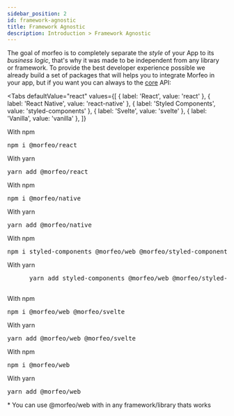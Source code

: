 ```yaml
---
sidebar_position: 2
id: framework-agnostic
title: Framework Agnostic
description: Introduction > Framework Agnostic
---
```



The goal of morfeo is to completely separate the _style_ of your App to its _business logic_, that's why it was made to be
independent from any library or framework. To provide the best developer experience possible we already build a set of packages that will helps you to integrate Morfeo in your app, but if you want you can always to the [core](https://github.com/VLK-STUDIO/morfeo/tree/main/packages/core) API:

<Tabs
  defaultValue="react"
  values={[
    { label: 'React', value: 'react' },
    { label: 'React Native', value: 'react-native' },
    { label: 'Styled Components', value: 'styled-components' },
    { label: 'Svelte', value: 'svelte' },
    { label: 'Vanilla', value: 'vanilla' },
  ]}
>
  <TabItem value="react">
    With npm
    <pre>npm i @morfeo/react</pre>
    With yarn
    <pre>yarn add @morfeo/react</pre>
  </TabItem>
  <TabItem value="react-native">
    With npm
    <pre>npm i @morfeo/native</pre>
    With yarn
    <pre>yarn add @morfeo/native</pre>
  </TabItem>
  <TabItem value="styled-components">
    With npm
    <pre>npm i styled-components @morfeo/web @morfeo/styled-components-web</pre>
    With yarn
    <pre>
      yarn add styled-components @morfeo/web @morfeo/styled-components-web
    </pre>
  </TabItem>
  <TabItem value="svelte">
    With npm
    <pre>npm i @morfeo/web @morfeo/svelte</pre>
    With yarn
    <pre>yarn add @morfeo/web @morfeo/svelte</pre>
  </TabItem>
  <TabItem value="vanilla">
    With npm
    <pre>npm i @morfeo/web</pre>
    With yarn
    <pre>yarn add @morfeo/web</pre>* You can use @morfeo/web with in any framework/library
    thats works
  </TabItem>
</Tabs>
